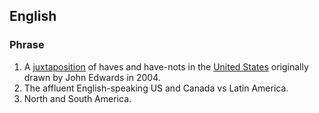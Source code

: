 {{wikipedia}}
==English==

===Phrase===
{{head|en|phrase}}

# A [[juxtaposition]] of haves and have-nots in the [[United States]] originally drawn by John Edwards in 2004.
# The affluent English-speaking US and Canada vs Latin America.
# North and South America.